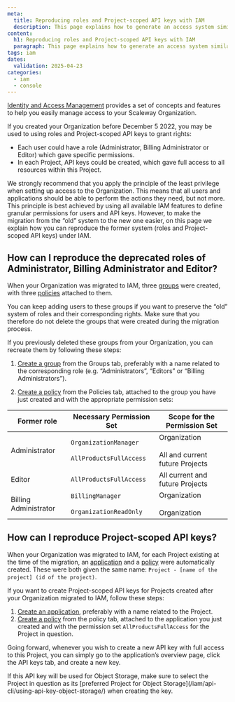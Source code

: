 ```yaml
---
meta:
  title: Reproducing roles and Project-scoped API keys with IAM
  description: This page explains how to generate an access system similar to Scaleway's roles feature and Project-scoped API keys, that existed before IAM.
content:
  h1: Reproducing roles and Project-scoped API keys with IAM
  paragraph: This page explains how to generate an access system similar to Scaleway's roles feature and Project-scoped API keys, that existed before IAM.
tags: iam
dates:
  validation: 2025-04-23
categories:
  - iam
  - console
---
```



[Identity and Access Management](/iam/concepts/) provides a set of concepts and features to help you easily manage access to your Scaleway Organization.

If you created your Organization before December 5 2022, you may be used to using roles and Project-scoped API keys to grant rights:
- Each user could have a role (Administrator, Billing Administrator or Editor) which gave specific permissions.
- In each Project, API keys could be created, which gave full access to all resources within this Project.

We strongly recommend that you apply the principle of the least privilege when setting up access to the Organization. This means that all users and applications should be able to perform the actions they need, but not more. This principle is best achieved by using all available IAM features to define granular permissions for users and API keys. However, to make the migration from the “old” system to the new one easier, on this page we explain how you can reproduce the former system (roles and Project-scoped API keys) under IAM.

## How can I reproduce the deprecated roles of Administrator, Billing Administrator and Editor?

When your Organization was migrated to IAM, three [groups](/iam/concepts/#group) were created, with three [policies](/iam/concepts/#policy) attached to them.

<Lightbox image={image} alt="" />

You can keep adding users to these groups if you want to preserve the “old” system of roles and their corresponding rights. Make sure that you therefore do not delete the groups that were created during the migration process.

<Lightbox image={image2} alt="" />

If you previously deleted these groups from your Organization, you can recreate them by following these steps:

1. [Create a group](/iam/how-to/create-group/) from the Groups tab, preferably with a name related to the corresponding role (e.g. “Administrators”, “Editors” or “Billing Administrators”).

2. [Create a policy](/iam/how-to/create-policy/) from the Policies tab, attached to the group you have just created and with the appropriate permission sets:


| Former role           	| Necessary Permission Set                              	| Scope for the Permission Set                         	|
|-----------------------	|-------------------------------------------------------	|------------------------------------------------------	|
| Administrator         	| `OrganizationManager` <br /><br />`AllProductsFullAccess` 	| Organization <br /><br />All and current future Projects 	|
| Editor                	| `AllProductsFullAccess`                               	| All current and future Projects                      	|
| Billing Administrator 	| `BillingManager` <br /><br />`OrganizationReadOnly`       	| Organization <br /><br />Organization                    	|

## How can I reproduce Project-scoped API keys?

When your Organization was migrated to IAM, for each Project existing at the time of the migration, an [application](/iam/concepts/#application) and a [policy](/iam/concepts/#policy) were automatically created. These were both given the same name: `Project - [name of the project] (id of the project)`.

<Lightbox image={image3} alt="" />

If you want to create Project-scoped API keys for Projects created after your Organization migrated to IAM, follow these steps:
1. [Create an application](/iam/how-to/create-application/), preferably with a name related to the Project.
2. [Create a policy](/iam/how-to/create-policy/) from the policy tab, attached to the application you just created and with the permission set `AllProductsFullAccess` for the Project in question.

Going forward, whenever you wish to create a new API key with full access to this Project, you can simply go to the application’s overview page, click the API keys tab, and create a new key.

<Message type="important">
If this API key will be used for Object Storage, make sure to select the Project in question as its [preferred Project for Object Storage](/iam/api-cli/using-api-key-object-storage/) when creating the key.
</Message>


